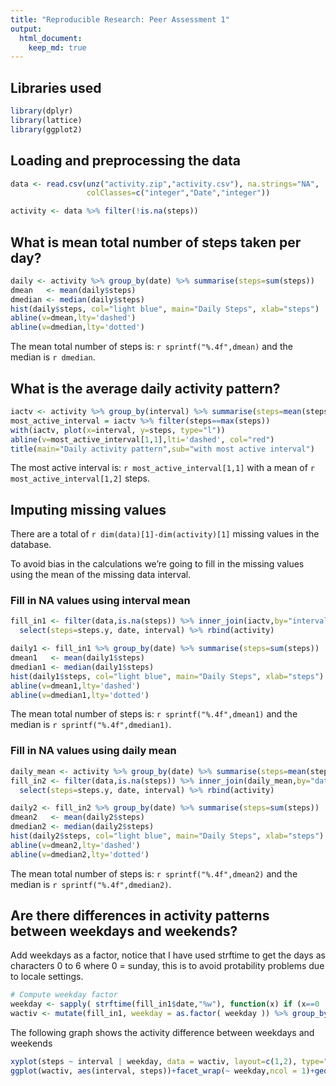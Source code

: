 ```yaml
---
title: "Reproducible Research: Peer Assessment 1"
output: 
  html_document:
    keep_md: true
---
```


## Libraries used
```r
library(dplyr)
library(lattice)
library(ggplot2)
```

## Loading and preprocessing the data

```r
data <- read.csv(unz("activity.zip","activity.csv"), na.strings="NA",
                 colClasses=c("integer","Date","integer"))

activity <- data %>% filter(!is.na(steps))
```

## What is mean total number of steps taken per day?

```r
daily <- activity %>% group_by(date) %>% summarise(steps=sum(steps))
dmean   <- mean(daily$steps)
dmedian <- median(daily$steps)
hist(daily$steps, col="light blue", main="Daily Steps", xlab="steps")
abline(v=dmean,lty='dashed')
abline(v=dmedian,lty='dotted')
```

The mean total number of steps is: `r sprintf("%.4f",dmean)` and the median is `r dmedian`.

## What is the average daily activity pattern?

```r
iactv <- activity %>% group_by(interval) %>% summarise(steps=mean(steps))
most_active_interval = iactv %>% filter(steps==max(steps))
with(iactv, plot(x=interval, y=steps, type="l"))
abline(v=most_active_interval[1,1],lti='dashed', col="red")
title(main="Daily activity pattern",sub="with most active interval")
```

The most active interval is: `r most_active_interval[1,1]` with a mean of `r  most_active_interval[1,2]` steps.

## Imputing missing values

There are a total of `r dim(data)[1]-dim(activity)[1]` missing values in the database.

To avoid bias in the calculations we're going to fill in the missing values using the mean of the missing data interval.

### Fill in NA values using interval mean

```r
fill_in1 <- filter(data,is.na(steps)) %>% inner_join(iactv,by="interval") %>%
  select(steps=steps.y, date, interval) %>% rbind(activity)
```

```r
daily1 <- fill_in1 %>% group_by(date) %>% summarise(steps=sum(steps))
dmean1   <- mean(daily1$steps)
dmedian1 <- median(daily1$steps)
hist(daily1$steps, col="light blue", main="Daily Steps", xlab="steps")
abline(v=dmean1,lty='dashed')
abline(v=dmedian1,lty='dotted')
```

The mean total number of steps is: `r sprintf("%.4f",dmean1)` and the median is `r sprintf("%.4f",dmedian1)`.

### Fill in NA values using daily mean

```r
daily_mean <- activity %>% group_by(date) %>% summarise(steps=mean(steps))
fill_in2 <- filter(data,is.na(steps)) %>% inner_join(daily_mean,by="date") %>%
  select(steps=steps.y, date, interval) %>% rbind(activity)
```

```r
daily2 <- fill_in2 %>% group_by(date) %>% summarise(steps=sum(steps))
dmean2   <- mean(daily2$steps)
dmedian2 <- median(daily2$steps)
hist(daily2$steps, col="light blue", main="Daily Steps", xlab="steps")
abline(v=dmean2,lty='dashed')
abline(v=dmedian2,lty='dotted')
```

The mean total number of steps is: `r sprintf("%.4f",dmean2)` and the median is `r sprintf("%.4f",dmedian2)`.

## Are there differences in activity patterns between weekdays and weekends?

Add weekdays as a factor, notice that I have used strftime to get the days as characters 0 to 6
where 0 = sunday, this is to avoid protability problems due to locale settings.

```r
# Compute weekday factor
weekday <- sapply( strftime(fill_in1$date,"%w"), function(x) if (x==0 | x == 6) {"weekend"} else {"weekday"} )
wactiv <- mutate(fill_in1, weekday = as.factor( weekday )) %>% group_by(weekday,interval) %>% summarise(steps=mean(steps))
```

The following graph shows the activity difference between weekdays and weekends

```r
xyplot(steps ~ interval | weekday, data = wactiv, layout=c(1,2), type="l")
ggplot(wactiv, aes(interval, steps))+facet_wrap(~ weekday,ncol = 1)+geom_line()
```

